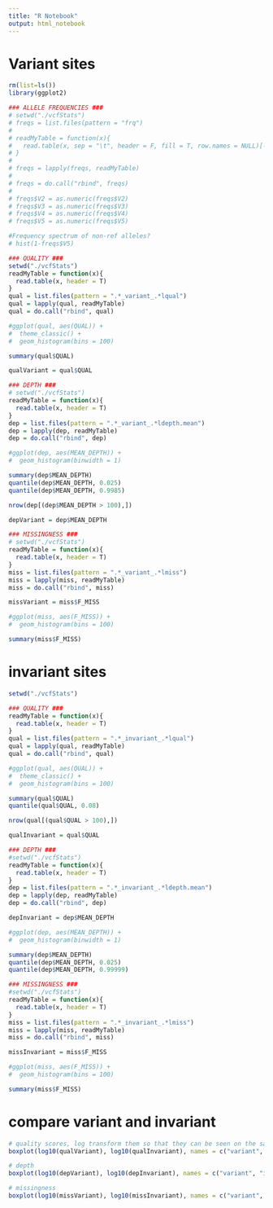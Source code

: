 ```yaml
---
title: "R Notebook"
output: html_notebook
---
```


# Variant sites
```r
rm(list=ls())
library(ggplot2)

### ALLELE FREQUENCIES ###
# setwd("./vcfStats")
# freqs = list.files(pattern = "frq")
# 
# readMyTable = function(x){
#   read.table(x, sep = "\t", header = F, fill = T, row.names = NULL)[-1,1:5]
# }
# 
# freqs = lapply(freqs, readMyTable)
# 
# freqs = do.call("rbind", freqs)
# 
# freqs$V2 = as.numeric(freqs$V2)
# freqs$V3 = as.numeric(freqs$V3)
# freqs$V4 = as.numeric(freqs$V4)
# freqs$V5 = as.numeric(freqs$V5)

#Frequency spectrum of non-ref alleles?
# hist(1-freqs$V5)

### QUALITY ###
setwd("./vcfStats")
readMyTable = function(x){
  read.table(x, header = T)
}
qual = list.files(pattern = ".*_variant_.*lqual")
qual = lapply(qual, readMyTable)
qual = do.call("rbind", qual)

#ggplot(qual, aes(QUAL)) +
#  theme_classic() +
#  geom_histogram(bins = 100)

summary(qual$QUAL)

qualVariant = qual$QUAL

### DEPTH ###
# setwd("./vcfStats")
readMyTable = function(x){
  read.table(x, header = T)
}
dep = list.files(pattern = ".*_variant_.*ldepth.mean")
dep = lapply(dep, readMyTable)
dep = do.call("rbind", dep)

#ggplot(dep, aes(MEAN_DEPTH)) +
#  geom_histogram(binwidth = 1)

summary(dep$MEAN_DEPTH)
quantile(dep$MEAN_DEPTH, 0.025)
quantile(dep$MEAN_DEPTH, 0.9985)

nrow(dep[(dep$MEAN_DEPTH > 100),])

depVariant = dep$MEAN_DEPTH

### MISSINGNESS ###
# setwd("./vcfStats")
readMyTable = function(x){
  read.table(x, header = T)
}
miss = list.files(pattern = ".*_variant_.*lmiss")
miss = lapply(miss, readMyTable)
miss = do.call("rbind", miss)

missVariant = miss$F_MISS

#ggplot(miss, aes(F_MISS)) +
#  geom_histogram(bins = 100)

summary(miss$F_MISS)
```

# invariant sites
```r
setwd("./vcfStats")

### QUALITY ###
readMyTable = function(x){
  read.table(x, header = T)
}
qual = list.files(pattern = ".*_invariant_.*lqual")
qual = lapply(qual, readMyTable)
qual = do.call("rbind", qual)

#ggplot(qual, aes(QUAL)) +
#  theme_classic() +
#  geom_histogram(bins = 100)

summary(qual$QUAL)
quantile(qual$QUAL, 0.08)

nrow(qual[(qual$QUAL > 100),])

qualInvariant = qual$QUAL

### DEPTH ###
#setwd("./vcfStats")
readMyTable = function(x){
  read.table(x, header = T)
}
dep = list.files(pattern = ".*_invariant_.*ldepth.mean")
dep = lapply(dep, readMyTable)
dep = do.call("rbind", dep)

depInvariant = dep$MEAN_DEPTH

#ggplot(dep, aes(MEAN_DEPTH)) +
#  geom_histogram(binwidth = 1)

summary(dep$MEAN_DEPTH)
quantile(dep$MEAN_DEPTH, 0.025)
quantile(dep$MEAN_DEPTH, 0.99999)

### MISSINGNESS ###
#setwd("./vcfStats")
readMyTable = function(x){
  read.table(x, header = T)
}
miss = list.files(pattern = ".*_invariant_.*lmiss")
miss = lapply(miss, readMyTable)
miss = do.call("rbind", miss)

missInvariant = miss$F_MISS

#ggplot(miss, aes(F_MISS)) +
#  geom_histogram(bins = 100)

summary(miss$F_MISS)
```

# compare variant and invariant
```r

# quality scores, log transform them so that they can be seen on the same scale
boxplot(log10(qualVariant), log10(qualInvariant), names = c("variant", "invariant"), ylab = "log10(QUAL score)")

# depth
boxplot(log10(depVariant), log10(depInvariant), names = c("variant", "invariant"), ylab = "log10(Depth per site)")

# missingness
boxplot(log10(missVariant), log10(missInvariant), names = c("variant", "invariant"), ylab = "log10(Missingness per site)")

```

